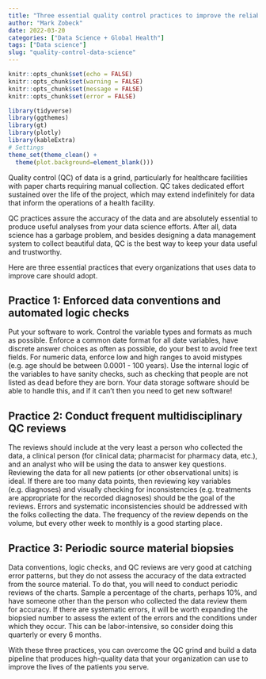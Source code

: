 ```yaml
---
title: "Three essential quality control practices to improve the reliability of Data Science in Global Health"
author: "Mark Zobeck"
date: 2022-03-20
categories: ["Data Science + Global Health"]
tags: ["Data science"]
slug: "quality-control-data-science"
---
```


```r
knitr::opts_chunk$set(echo = FALSE) 
knitr::opts_chunk$set(warning = FALSE)
knitr::opts_chunk$set(message = FALSE)
knitr::opts_chunk$set(error = FALSE)

library(tidyverse)
library(ggthemes)
library(gt)
library(plotly)
library(kableExtra)
# Settings
theme_set(theme_clean() +  
  theme(plot.background=element_blank()))

```

Quality control (QC) of data is a grind, particularly for healthcare facilities with paper charts requiring manual collection. QC takes dedicated effort sustained over the life of the project, which may extend indefinitely for data that inform the operations of a health facility.

QC practices assure the accuracy of the data and are absolutely essential to produce useful analyses from your data science efforts. After all, data science has a garbage problem, and besides designing a data management system to collect beautiful data, QC is the best way to keep your data useful and trustworthy.

Here are three essential practices that every organizations that uses data to improve care should adopt.

## **Practice 1: Enforced data conventions and automated logic checks**

Put your software to work. Control the variable types and formats as much as possible. Enforce a common date format for all date variables, have discrete answer choices as often as possible, do your best to avoid free text fields. For numeric data, enforce low and high ranges to avoid mistypes (e.g. age should be between 0.0001 - 100 years). Use the internal logic of the variables to have sanity checks, such as checking that people are not listed as dead before they are born. Your data storage software should be able to handle this, and if it can't then you need to get new software!

## **Practice 2: Conduct frequent multidisciplinary QC reviews**

The reviews should include at the very least a person who collected the data, a clinical person (for clinical data; pharmacist for pharmacy data, etc.), and an analyst who will be using the data to answer key questions. Reviewing the data for all new patients (or other observational units) is ideal. If there are too many data points, then reviewing key variables (e.g. diagnoses) and visually checking for inconsistencies (e.g. treatments are appropriate for the recorded diagnoses) should be the goal of the reviews. Errors and systematic inconsistencies should be addressed with the folks collecting the data. The frequency of the review depends on the volume, but every other week to monthly is a good starting place.

## **Practice 3: Periodic source material biopsies**

Data conventions, logic checks, and QC reviews are very good at catching error patterns, but they do not assess the accuracy of the data extracted from the source material. To do that, you will need to conduct periodic reviews of the charts. Sample a percentage of the charts, perhaps 10%, and have someone other than the person who collected the data review them for accuracy. If there are systematic errors, it will be worth expanding the biopsied number to assess the extent of the errors and the conditions under which they occur. This can be labor-intensive, so consider doing this quarterly or every 6 months.

With these three practices, you can overcome the QC grind and build a data pipeline that produces high-quality data that your organization can use to improve the lives of the patients you serve.
